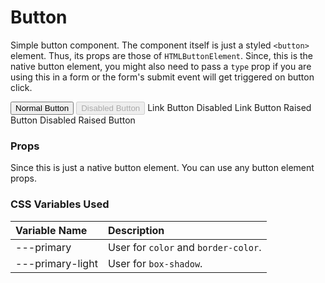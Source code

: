 
<Meta title='Components/Button' component={Button} />

# Button

Simple button component. The component itself is just a styled `<button>` element. Thus, its props are those
of `HTMLButtonElement`. Since, this is the native button element, you might also need to pass a `type` prop
if you are using this in a form or the form's submit event will get triggered on button click.

<Preview>
    <Button>Normal Button</Button>
    <Button disabled>Disabled Button</Button>
    <LinkButton>Link Button</LinkButton>
    <LinkButton disabled>Disabled Link Button</LinkButton>
    <RaisedButton>Raised Button</RaisedButton>
    <RaisedButton disabled>Disabled Raised Button</RaisedButton>
</Preview>

### Props

Since this is just a native button element. You can use any button element props.

### CSS Variables Used

| Variable Name | Description |
| :- | :- |
| ---primary | User for `color` and `border-color`. |
| ---primary-light | User for `box-shadow`. |
